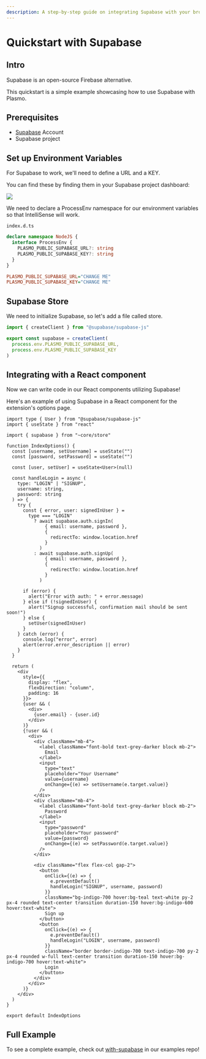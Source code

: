 ```yaml
---
description: A step-by-step guide on integrating Supabase with your browser extension.
---
```


# Quickstart with Supabase

## Intro

Supabase is an open-source Firebase alternative.

This quickstart is a simple example showcasing how to use Supabase with Plasmo.

## Prerequisites

- [Supabase](https://supabase.com) Account
- Supabase project

## Set up Environment Variables

For Supabase to work, we'll need to define a URL and a KEY.

You can find these by finding them in your Supabase project dashboard:

![](@screenshots/supabase-config.png)

We need to declare a ProcessEnv namespace for our environment variables so that IntelliSense will work.

`index.d.ts`

```ts filename="index.d.ts"
declare namespace NodeJS {
  interface ProcessEnv {
    PLASMO_PUBLIC_SUPABASE_URL?: string
    PLASMO_PUBLIC_SUPABASE_KEY?: string
  }
}
```

```ini filename=".env.development"
PLASMO_PUBLIC_SUPABASE_URL="CHANGE ME"
PLASMO_PUBLIC_SUPABASE_KEY="CHANGE ME"
```

## Supabase Store

We need to initialize Supabase, so let's add a file called store.

```ts filename="core/store.ts"
import { createClient } from "@supabase/supabase-js"

export const supabase = createClient(
  process.env.PLASMO_PUBLIC_SUPABASE_URL,
  process.env.PLASMO_PUBLIC_SUPABASE_KEY
)
```

## Integrating with a React component

Now we can write code in our React components utilizing Supabase!

Here's an example of using Supabase in a React component for the extension's options page.

```tsx filename="options.tsx"
import type { User } from "@supabase/supabase-js"
import { useState } from "react"

import { supabase } from "~core/store"

function IndexOptions() {
  const [username, setUsername] = useState("")
  const [password, setPassword] = useState("")

  const [user, setUser] = useState<User>(null)

  const handleLogin = async (
    type: "LOGIN" | "SIGNUP",
    username: string,
    password: string
  ) => {
    try {
      const { error, user: signedInUser } =
        type === "LOGIN"
          ? await supabase.auth.signIn(
              { email: username, password },
              {
                redirectTo: window.location.href
              }
            )
          : await supabase.auth.signUp(
              { email: username, password },
              {
                redirectTo: window.location.href
              }
            )

      if (error) {
        alert("Error with auth: " + error.message)
      } else if (!signedInUser) {
        alert("Signup successful, confirmation mail should be sent soon!")
      } else {
        setUser(signedInUser)
      }
    } catch (error) {
      console.log("error", error)
      alert(error.error_description || error)
    }
  }

  return (
    <div
      style={{
        display: "flex",
        flexDirection: "column",
        padding: 16
      }}>
      {user && (
        <div>
          {user.email} - {user.id}
        </div>
      )}
      {!user && (
        <div>
          <div className="mb-4">
            <label className="font-bold text-grey-darker block mb-2">
              Email
            </label>
            <input
              type="text"
              placeholder="Your Username"
              value={username}
              onChange={(e) => setUsername(e.target.value)}
            />
          </div>
          <div className="mb-4">
            <label className="font-bold text-grey-darker block mb-2">
              Password
            </label>
            <input
              type="password"
              placeholder="Your password"
              value={password}
              onChange={(e) => setPassword(e.target.value)}
            />
          </div>

          <div className="flex flex-col gap-2">
            <button
              onClick={(e) => {
                e.preventDefault()
                handleLogin("SIGNUP", username, password)
              }}
              className="bg-indigo-700 hover:bg-teal text-white py-2 px-4 rounded text-center transition duration-150 hover:bg-indigo-600 hover:text-white">
              Sign up
            </button>
            <button
              onClick={(e) => {
                e.preventDefault()
                handleLogin("LOGIN", username, password)
              }}
              className="border border-indigo-700 text-indigo-700 py-2 px-4 rounded w-full text-center transition duration-150 hover:bg-indigo-700 hover:text-white">
              Login
            </button>
          </div>
        </div>
      )}
    </div>
  )
}

export default IndexOptions
```

## Full Example

To see a complete example, check out [with-supabase](https://github.com/PlasmoHQ/examples/tree/main/with-supabase) in our examples repo!
